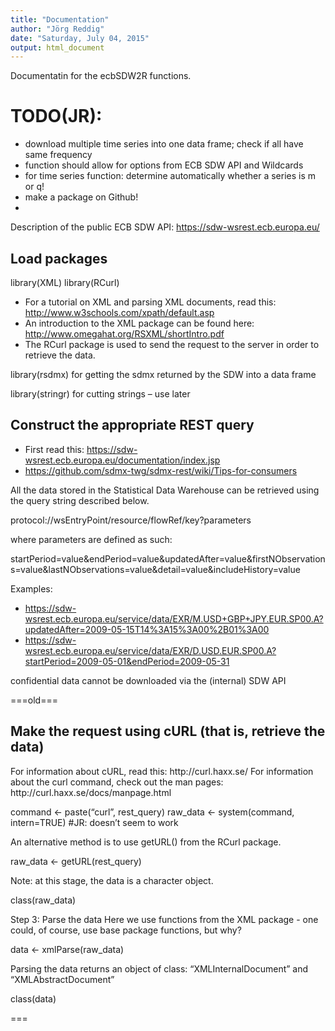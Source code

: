 ```yaml
---
title: "Documentation"
author: "Jörg Reddig"
date: "Saturday, July 04, 2015"
output: html_document
---
```


Documentatin for the ecbSDW2R functions. 

# TODO(JR): 

* download multiple time series into one data frame; check if all have same frequency
* function should allow for options from ECB SDW API and Wildcards
* for time series function: determine automatically whether a series is m or q!
* make a package on Github!
* 






Description of the public ECB SDW API: <https://sdw-wsrest.ecb.europa.eu/>


## Load packages

 library(XML)
 library(RCurl)

* For a tutorial on XML and parsing XML documents, read this: <http://www.w3schools.com/xpath/default.asp>
* An introduction to the XML package can be found here: <http://www.omegahat.org/RSXML/shortIntro.pdf>
* The RCurl package is used to send the request to the server in order to retrieve the data.


library(rsdmx) for getting the sdmx returned by the SDW into a data frame

library(stringr) for cutting strings -- use later


## Construct the appropriate REST query

* First read this: <https://sdw-wsrest.ecb.europa.eu/documentation/index.jsp>
* <https://github.com/sdmx-twg/sdmx-rest/wiki/Tips-for-consumers>

All the data stored in the Statistical Data Warehouse can be retrieved using the query string described below.
 
protocol://wsEntryPoint/resource/flowRef/key?parameters

where parameters are defined as such:

startPeriod=value&endPeriod=value&updatedAfter=value&firstNObservations=value&lastNObservations=value&detail=value&includeHistory=value


Examples:

* <https://sdw-wsrest.ecb.europa.eu/service/data/EXR/M.USD+GBP+JPY.EUR.SP00.A?updatedAfter=2009-05-15T14%3A15%3A00%2B01%3A00>
* <https://sdw-wsrest.ecb.europa.eu/service/data/EXR/D.USD.EUR.SP00.A?startPeriod=2009-05-01&endPeriod=2009-05-31>

confidential data cannot be downloaded via the (internal) SDW API


===old===

## Make the request using cURL (that is, retrieve the data)

For information about cURL, read this: http://curl.haxx.se/
For information about the curl command, check out the man pages: http://curl.haxx.se/docs/manpage.html

command   <- paste("curl", rest_query)
raw_data  <- system(command, intern=TRUE)  #JR: doesn't seem to work

An alternative method is to use getURL() from the RCurl package.

raw_data <- getURL(rest_query)

Note: at this stage, the data is a character object.

class(raw_data)

Step 3: Parse the data
Here we use functions from the XML package - one could, of course, use base package functions, but why?

data <- xmlParse(raw_data)

Parsing the data returns an object of class: "XMLInternalDocument" and "XMLAbstractDocument"

class(data)

===


